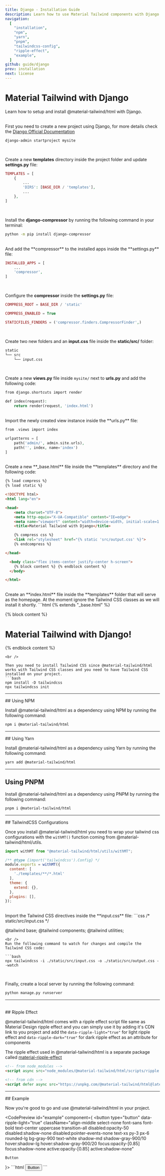 ```yaml
---
title: Django - Installation Guide
description: Learn how to use Material Tailwind components with Django and Tailwind CSS to easily create elegant and flexible pages.
navigation:
  [
    "installation",
    "npm",
    "yarn",
    "pnpm",
    "tailwindcss-config",
    "ripple-effect",
    "example",
  ]
github: guide/django
prev: installation
next: license
---
```


# Material Tailwind with Django

<span id="installation" className="scroll-mt-48" />
Learn how to setup and install @material-tailwind/html with Django.

<br />
<br />

First you need to create a new project using Django, for more details check the <a target="_blank" className="font-medium hover:text-blue-500 transition-colors" href="https://docs.djangoproject.com/en/5.0/topics/install/?ref=material-tailwind">Django Official Documentation</a>

```bash
django-admin startproject mysite
```
<br />

Create a new **templates** directory inside the project folder and update **settings.py** file:

```php
TEMPLATES = [
    {
        ...
        'DIRS': [BASE_DIR / 'templates'],
        ...
    },
]
```
<br />

Install the **django-compressor** by running the following command in your terminal:

```bash
python -m pip install django-compressor
```
<br />
And add the **compressor** to the installed apps inside the **settings.py** file:

```php
INSTALLED_APPS = [
    ...
    'compressor',
]
```

<br />

Configure the **compressor** inside the **settings.py** file:

```php
COMPRESS_ROOT = BASE_DIR / 'static'

COMPRESS_ENABLED = True

STATICFILES_FINDERS = ('compressor.finders.CompressorFinder',)
```
<br />

Create two new folders and an **input.css** file inside the **static/src/** folder:
```bash
static
└── src
    └── input.css
```

<br />

Create a new **views.py** file inside `mysite/` next to **urls.py** and add the following code:

```php
from django.shortcuts import render

def index(request):
    return render(request, 'index.html')
```

<br />
Import the newly created view instance inside the **urls.py** file:

```php
from .views import index

urlpatterns = [
    path('admin/', admin.site.urls),
    path('', index, name='index')
]
```

<br />
Create a new **_base.html** file inside the **templates** directory and the following code:

```html
{% load compress %}
{% load static %}

<!DOCTYPE html>
<html lang="en">

<head>
    <meta charset="UTF-8">
    <meta http-equiv="X-UA-Compatible" content="IE=edge">
    <meta name="viewport" content="width=device-width, initial-scale=1.0">
    <title>Material Tailwind with Django</title>

    {% compress css %}
    <link rel="stylesheet" href="{% static 'src/output.css' %}">
    {% endcompress %}

</head>

  <body class="flex items-center justify-center h-screen">
    {% block content %} {% endblock content %}
  </body>

</html>
```
<br />
Create an **index.html** file inside the **templates** folder that will serve as the homepage. At the moment ignore the Tailwind CSS classes as we will install it shortly.
```html
{% extends "_base.html" %}

{% block content %}
    <h1 class="block font-sans text-5xl antialiased font-semibold leading-tight tracking-normal text-transparent bg-gradient-to-tr from-blue-600 to-blue-400 bg-clip-text">
      Material Tailwind with Django!
    </h1>
{% endblock content %}
```
<br />

Then you need to install Tailwind CSS since @material-tailwind/html works with Tailwind CSS classes and you need to have Tailwind CSS installed on your project. 
```bash
npm install -D tailwindcss
npx tailwindcss init
```

---

<DocsTitle href="npm">
## Using NPM
</DocsTitle>

Install @material-tailwind/html as a dependency using NPM by running the following command:

<span id="npm" className="scroll-mt-48" />

```bash
npm i @material-tailwind/html
```

---

<DocsTitle href="yarn">
## Using Yarn
</DocsTitle>

Install @material-tailwind/html as a dependency using Yarn by running the following command:

<span id="yarn" className="scroll-mt-48" />

```bash
yarn add @material-tailwind/html
```

---

## Using PNPM

Install @material-tailwind/html as a dependency using PNPM by running the following command:

<span id="pnpm" className="scroll-mt-48" />

```bash
pnpm i @material-tailwind/html
```

---

<DocsTitle href="tailwindcss-config">
## TailwindCSS Configurations
</DocsTitle>

<span id="tailwindcss-config" className="scroll-mt-48" />

Once you install @material-tailwind/html you need to wrap your tailwind css configurations with the <Code>withMT()</Code> function coming from @material-tailwind/html/utils.

```js {1, 4,6, 12}
import withMT from "@material-tailwind/html/utils/withMT";

/** @type {import('tailwindcss').Config} */
module.exports = withMT({
  content: [
    './templates/**/*.html'
  ],
  theme: {
    extend: {},
  },
  plugins: [],
});
```
<br />
Import the Tailwind CSS directives inside the **input.css** file:
```css
/* static/src/input.css */

@tailwind base;
@tailwind components;
@tailwind utilities;
```
<br />
Run the following command to watch for changes and compile the Tailwind CSS code:

```bash
npx tailwindcss -i ./static/src/input.css -o ./static/src/output.css --watch
```
<br />

Finally, create a local server by running the following command:
```bash
python manage.py runserver
```
---

<br />
## Ripple Effect

<span id="ripple-effect" className="scroll-mt-48" />

@material-tailwind/html comes with a ripple effect script file same as Material Design ripple effect and you can simply use it by adding it's CDN link to you project and add the <Code>data-ripple-light="true"</Code> for light ripple effect and <Code>data-ripple-dark="true"</Code> for dark ripple effect as an attribute for components

The ripple effect used in @material-tailwind/html is a separate package called <a href="https://www.npmjs.com/package/material-ripple-effects?ref=material-tailwind" target="_blank" className="font-medium hover:text-blue-500 transition-colors">material-ripple-effect</a>


```html
<!-- from node_modules -->
<script async src="node_modules/@material-tailwind/html/scripts/ripple.js"></script>

<!-- from cdn -->
<script defer async src="https://unpkg.com/@material-tailwind/html@latest/scripts/ripple.js"></script>
```

---

<DocsTitle href="example">
## Example
</DocsTitle>

Now you're good to go and use @material-tailwind/html in your project.

<CodePreview id="example" component={
  <button
    type="button"
    data-ripple-light="true"
    className="align-middle select-none font-sans font-bold text-center uppercase transition-all disabled:opacity-50 disabled:shadow-none disabled:pointer-events-none text-xs py-3 px-6 rounded-lg bg-gray-900 text-white shadow-md shadow-gray-900/10 hover:shadow-lg hover:shadow-gray-900/20 focus:opacity-[0.85] focus:shadow-none active:opacity-[0.85] active:shadow-none"
  >
    Button
  </button>
}>
```html
<button
  type="button"
  data-ripple-light="true"
  class="align-middle select-none font-sans font-bold text-center uppercase transition-all disabled:opacity-50 disabled:shadow-none disabled:pointer-events-none text-xs py-3 px-6 rounded-lg bg-gray-900 text-white shadow-md shadow-gray-900/10 hover:shadow-lg hover:shadow-gray-900/20 focus:opacity-[0.85] focus:shadow-none active:opacity-[0.85] active:shadow-none"
>
  Button
</button>
```
</CodePreview>
